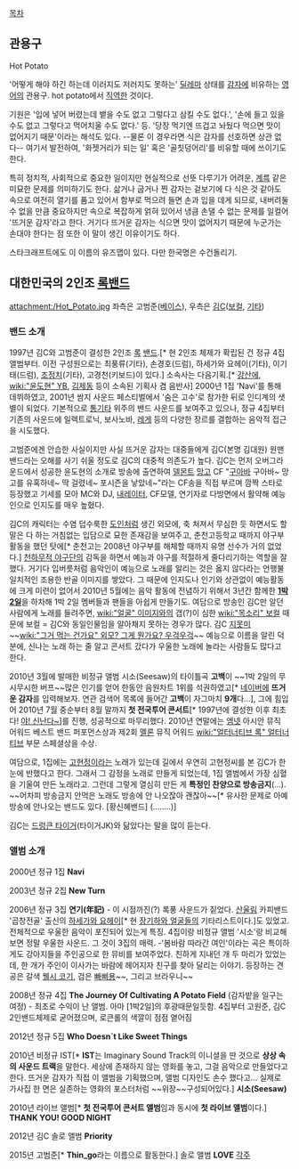 [[목차]]

== 관용구 ==
Hot Potato

'어떻게 해야 하긴 하는데 이러지도 저러지도 못하는' [[딜레마]] 상태를 [[감자]]에 비유하는 [[영어]]의 관용구. hot potato에서 [[직역]]한 것이다.

기원은 '입에 넣어 버렸는데 뱉을 수도 없고 그렇다고 삼킬 수도 없다.', '손에 들고 있을수도 없고 그렇다고 먹어치울 수도 없다.' 등. '당장 먹기엔 뜨겁고 놔뒀다 먹으면 맛이 없어지기 때문'이라는 해석도 있다. --물론 이 경우라면 식은 감자를 선호하면 상관 없다-- 여기서 발전하여, '화젯거리가 되는 일' 혹은 '골칫덩어리'를 비유할 때에 쓰이기도 한다.

특히 정치적, 사회적으로 중요한 일이지만 현실적으로 선뜻 다루기가 어려운, [[계륵]] 같은 미묘한 문제를 의미하기도 한다.  삶거나 굽거나 찐 감자는 겉보기에 다 식은 것 같아도 속으로 여전히 열기를 품고 있어서 함부로 먹으려 들면 손과 입을 데게 되므로, 내버려둘 수 없을 만큼 중요하지만 속으로 복잡하게 얽혀 있어서 냉큼 손댈 수 없는 문제를 일컬어 '뜨거운 감자'라고 한다. 거기다 뜨거운 감자는 식으면 맛이 없어지기 때문에 누군가는 손대야 한다는 점 또한 이 말이 생긴 이유이기도 하다. 

스타크래프트에도 이 이름의 유즈맵이 있다. 다만 한국명은 수건돌리기.
== 대한민국의 2인조 [[록밴드]] ==
attachment:/Hot_Potato.jpg
좌측은 고범준([[베이스]]), 우측은 [[김C]]([[보컬]], [[기타]]) 

=== 밴드 소개 ===
1997년 김C와 고범준이 결성한 2인조 [[록]] [[밴드]].[* 현 2인조 체제가 확립된 건 정규 4집 앨범부터. 이전 구성원으로는 최풍류(기타), 손경호(드럼), 하세가와 요헤이(기타), 이기태(드럼), [[조정치]](기타), 고경천(키보드)이 있다.] 소속사는 다음기획.[* [[강산에]], [[wiki:"윤도현" YB]], [[김제동]] 등이 소속된 기획사 겸 음반사] 2000년 1집 'Navi'를 통해 데뷔하였고, 2001년 쌈지 사운드 페스티벌에서 '숨은 고수'로 참가한 뒤로 인디계의 샛별이 되었다. 기본적으로 [[통기타]] 위주의 밴드 사운드를 보여주고 있으나, 정규 4집부터 기존의 사운드에 일렉트로닉, 보사노바, [[레게]] 등의 다양한 장르를 결합하는 음악적 접근을 시도했다.

고범준에겐 안습한 사실이지만 사실 뜨거운 감자는 대중들에게 김C(본명 김대원) 원맨밴드라는 오해를 사기 쉬울 정도로 김C의 대중적 의존도가 높다. 김C는 먼저 오버그라운드에서 성공한 윤도현의 소개로 방송에 출연하여 [[델몬트]] [[망고]] CF "[[구아바]] 구아바~ 망고를 유혹하네~ 딱 걸렸네~ 포시즌을 낳았네~"라는 CF송을 직접 부르며 깜짝 스타로 등장했고 기세를 모아 MC와 DJ, [[내레이터]], CF모델, 연기자로 다방면에서 활약해 예능인으로 인지도를 매우 높혔다.

김C의 캐릭터는 수염 덥수룩한 [[도인]]처럼 생긴 외모에, 축 처져서 무심한 듯 하면서도 할 말은 다 하는 거침없는 입담으로 묘한 존재감을 보여주고, 춘천고등학교 때까지 야구부 활동을 했던 탓에[* 춘천고는 2008년 야구부를 해체할 때까지 유명 선수가 거의 없었다.] [[천하무적 야구단]]의 감독을 하면서 예능과 야구를 적절하게 줄다리기하는 역할을 잘 했다. 거기다 입버릇처럼 음악인이 예능으로 노래를 알리는 것은 옳지 않다라는 언행불일치적인 조용한 반골 이미지를 쌓았다. 그 때문에 인지도나 인기와 상관없이 예능활동에 크게 미련이 없어서 2010년 5월에는 음악 활동에 전념하기 위해서 3년간 함께한 '''[[1박 2일]]'''을 하차해 1박 2일 멤버들과 팬들을 아쉽게 만들기도.  여담으로 방송인 김C만 알던 사람에게 노래를 들려주면, [[wiki:"얼굴" 이미지]]와의 갭(?)이 심한 [[wiki:"목소리" 보컬]] 때문에 보컬 = 김C와 동일인물임을 알아채지 못하는 경우가 많다. 김C [[지못미]] ~~[[wiki:"그거 먹는 건가요" 외모? 그게 뭔가요? 우걱우걱]]~~ 예능으로 이름을 알린 덕분에, 신나는 노래 하는 줄 알고 콘서트 갔다가 우울한 노래에 놀라는 사람들도 많다고  한다.

2010년 3월에 발매한 비정규 앨범 시소(Seesaw)의 타이틀곡 '''고백'''이 ~~1박 2일의 무시무시한 버프~~많은 인기를 얻어 한동안 음원차트 1위를 석권하였고[* [[네이버]]에 '''뜨거운 감자'''를 입력해보자. 연관 검색어 목록에 들어간 '''고백'''이 자그마치 '''9개'''다...], 그에 힘입어 2010년 7월 중순부터 8월 말까지 '''첫 전국투어 콘서트'''[* 1997년에 결성한 이후 최초다! [[야! 신난다~]]]를 진행, 성공적으로 마무리했다. 2010년 연말에는 [[엠넷]] 아시안 뮤직 어워드 베스트 밴드 퍼포먼스상과 제2회 [[멜론]] 뮤직 어워드 [[wiki:"얼터너티브 록" 얼터너티브]] 부문 스페셜상을 수상. 

여담으로, 1집에는 [[고현정]]이라는 노래가 있는데 길에서 우연히 고현정씨를 본 김C가 한눈에 반했다고 한다. 그래서 그 감정을 노래로 만들게 되었는데, 1집 앨범에서 가장 심혈을 기울여 만든 노래라고. 그런데 그렇게 열심히 만든 게 '''특정인 찬양으로 방송금지'''(…). ~~어차피 방송금지 안먹은 노래도 방송에 안 나오잖아 괜찮아~~[* 유사한 문제로 아예 방송에 안나오는 밴드도 있다. [황신혜밴드] (........)]

김C는 [[드렁큰 타이거]](타이거JK)와 닮았다는 말을 많이 듣는다.

=== 앨범 소개 ===
2000년 정규 1집 '''Navi'''

2003년 정규 2집 '''New Turn'''

2006년 정규 3집 '''연기(年記)'''
- 이 시점까진(?) 록풍 사운드가 짙었다. [[산울림]] 카피밴드 '곱창전골' 출신의 [[하세가와 요헤이]][* 현 [[장기하와 얼굴들]]의 기타리스트이다.]도 있었고. 전체적으로 우울한 음악이 포진되어 있는게 특징. 4집이랑 비정규 앨범 '시소'랑 비교해보면 정말 우울한 사운드. 그 것이 3집의 매력.
-'봄바람 따라간 여인'이라는 곡은 특이하게도 강아지들을 주인공으로 한 뮤비를 보여주었다. 친하게 지내던 개 두 마리가 있었는데, 한 개가 주인이 이사가는 바람에 헤어지자 친구를 찾아 달리는 이야기. 등장하는 견공은 갈색 [[웰시 코기]], 검은 [[빠삐용]]~~, 그리고 브라우니~~

2008년 정규 4집 '''The Journey Of Cultivating A Potato Field''' (감자밭을 일구는 여정)
- 최초로 수익이 난 앨범. 아마 [1박2일]의 후광때문일듯함. 4집부터 고원준, 김C 2인밴드체제로 굳어졌으며, 로큰롤의 색깔이 점점 옅어짐

2012년 정규 5집 '''Who Doesn`t Like Sweet Things'''

2010년 비정규 IST[* '''IST'''는 Imaginary Sound Track의 이니셜을 딴 것으로 '''상상 속의 사운드 트랙'''을 말한다. 세상에 존재하지 않는 영화를 놓고, 그걸 음악으로 만들었다고 한다. 뜨거운 감자가 직접 이 앨범을 기획했으며, 앨범 디자인도 손수 했다고... 실제로 가사집 한 면은 실존하는 영화의 포스터처럼 ~~위장~~구성되어있다.] '''시소(Seesaw)'''

2010년 라이브 앨범[* '''첫 전국투어 콘서트 앨범'''임과 동시에 '''첫 라이브 앨범'''이다.] '''THANK YOU! GOOD NIGHT'''

2012년 김C 솔로 앨범 '''Priority'''

2015년 고범준[* '''Thin_go'''라는 이름으로 활동한다.] 솔로 앨범 '''LOVE'''
[[각주]]
